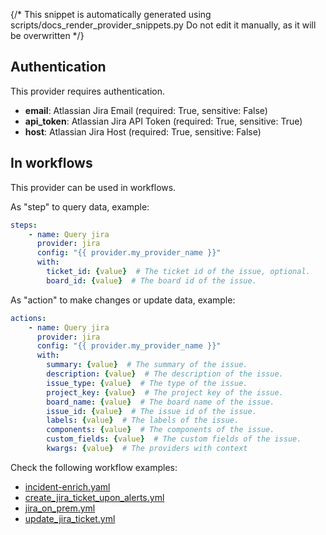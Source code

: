 {/* This snippet is automatically generated using scripts/docs_render_provider_snippets.py 
Do not edit it manually, as it will be overwritten */}

## Authentication
This provider requires authentication.
- **email**: Atlassian Jira Email (required: True, sensitive: False)
- **api_token**: Atlassian Jira API Token (required: True, sensitive: True)
- **host**: Atlassian Jira Host (required: True, sensitive: False)


## In workflows

This provider can be used in workflows.


As "step" to query data, example:
```yaml
steps:
    - name: Query jira
      provider: jira
      config: "{{ provider.my_provider_name }}"
      with:
        ticket_id: {value}  # The ticket id of the issue, optional.
        board_id: {value}  # The board id of the issue.
```


As "action" to make changes or update data, example:
```yaml
actions:
    - name: Query jira
      provider: jira
      config: "{{ provider.my_provider_name }}"
      with:
        summary: {value}  # The summary of the issue.
        description: {value}  # The description of the issue.
        issue_type: {value}  # The type of the issue.
        project_key: {value}  # The project key of the issue.
        board_name: {value}  # The board name of the issue.
        issue_id: {value}  # The issue id of the issue.
        labels: {value}  # The labels of the issue.
        components: {value}  # The components of the issue.
        custom_fields: {value}  # The custom fields of the issue.
        kwargs: {value}  # The providers with context
```




Check the following workflow examples:
- [incident-enrich.yaml](https://github.com/keephq/keep/blob/main/examples/workflows/incident-enrich.yaml)
- [create_jira_ticket_upon_alerts.yml](https://github.com/keephq/keep/blob/main/examples/workflows/create_jira_ticket_upon_alerts.yml)
- [jira_on_prem.yml](https://github.com/keephq/keep/blob/main/examples/workflows/jira_on_prem.yml)
- [update_jira_ticket.yml](https://github.com/keephq/keep/blob/main/examples/workflows/update_jira_ticket.yml)

